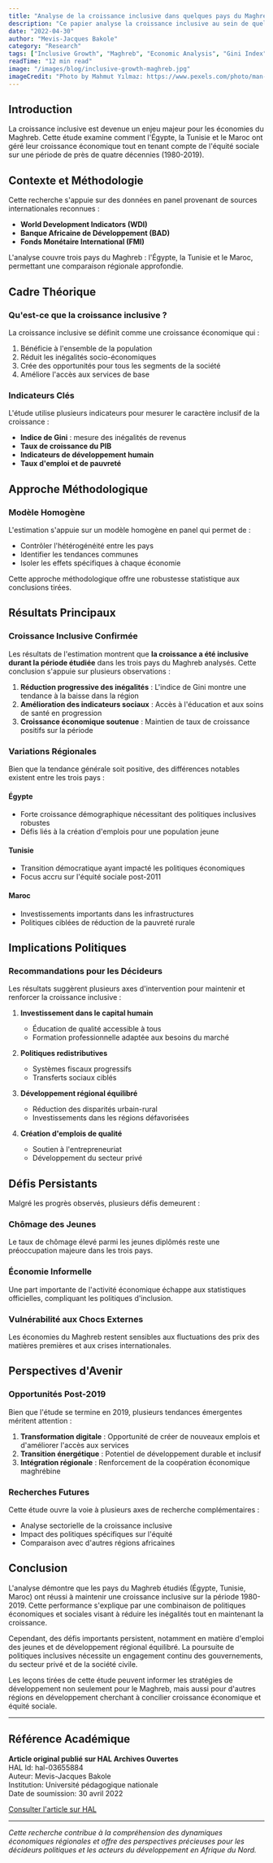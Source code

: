 ```yaml
---
title: "Analyse de la croissance inclusive dans quelques pays du Maghreb"
description: "Ce papier analyse la croissance inclusive au sein de quelques Pays du Maghreb (Egypte, Tunisie, Maroc), de la période allant de 1980 jusqu'en 2019. Les données sont en Panel provenant de différentes bases de données (WDI, BAD, FMI). Après estimation d'un modèle homogène, les résultats montrent que la croissance a été tout de même inclusive durant la période choisie."
date: "2022-04-30"
author: "Mevis-Jacques Bakole"
category: "Research"
tags: ["Inclusive Growth", "Maghreb", "Economic Analysis", "Gini Index", "Panel Data"]
readTime: "12 min read"
image: "/images/blog/inclusive-growth-maghreb.jpg"
imageCredit: "Photo by Mahmut Yılmaz: https://www.pexels.com/photo/man-in-blue-scarf-with-cart-in-marrakesh-street-32749947/"
---
```


## Introduction

La croissance inclusive est devenue un enjeu majeur pour les économies du Maghreb. Cette étude examine comment l'Égypte, la Tunisie et le Maroc ont géré leur croissance économique tout en tenant compte de l'équité sociale sur une période de près de quatre décennies (1980-2019).

## Contexte et Méthodologie

Cette recherche s'appuie sur des données en panel provenant de sources internationales reconnues :
- **World Development Indicators (WDI)**
- **Banque Africaine de Développement (BAD)**
- **Fonds Monétaire International (FMI)**

L'analyse couvre trois pays du Maghreb : l'Égypte, la Tunisie et le Maroc, permettant une comparaison régionale approfondie.

## Cadre Théorique

### Qu'est-ce que la croissance inclusive ?

La croissance inclusive se définit comme une croissance économique qui :
1. Bénéficie à l'ensemble de la population
2. Réduit les inégalités socio-économiques
3. Crée des opportunités pour tous les segments de la société
4. Améliore l'accès aux services de base

### Indicateurs Clés

L'étude utilise plusieurs indicateurs pour mesurer le caractère inclusif de la croissance :
- **Indice de Gini** : mesure des inégalités de revenus
- **Taux de croissance du PIB**
- **Indicateurs de développement humain**
- **Taux d'emploi et de pauvreté**

## Approche Méthodologique

### Modèle Homogène

L'estimation s'appuie sur un modèle homogène en panel qui permet de :
- Contrôler l'hétérogénéité entre les pays
- Identifier les tendances communes
- Isoler les effets spécifiques à chaque économie

Cette approche méthodologique offre une robustesse statistique aux conclusions tirées.

## Résultats Principaux

### Croissance Inclusive Confirmée

Les résultats de l'estimation montrent que **la croissance a été inclusive durant la période étudiée** dans les trois pays du Maghreb analysés. Cette conclusion s'appuie sur plusieurs observations :

1. **Réduction progressive des inégalités** : L'indice de Gini montre une tendance à la baisse dans la région
2. **Amélioration des indicateurs sociaux** : Accès à l'éducation et aux soins de santé en progression
3. **Croissance économique soutenue** : Maintien de taux de croissance positifs sur la période

### Variations Régionales

Bien que la tendance générale soit positive, des différences notables existent entre les trois pays :

#### Égypte
- Forte croissance démographique nécessitant des politiques inclusives robustes
- Défis liés à la création d'emplois pour une population jeune

#### Tunisie
- Transition démocratique ayant impacté les politiques économiques
- Focus accru sur l'équité sociale post-2011

#### Maroc
- Investissements importants dans les infrastructures
- Politiques ciblées de réduction de la pauvreté rurale

## Implications Politiques

### Recommandations pour les Décideurs

Les résultats suggèrent plusieurs axes d'intervention pour maintenir et renforcer la croissance inclusive :

1. **Investissement dans le capital humain**
   - Éducation de qualité accessible à tous
   - Formation professionnelle adaptée aux besoins du marché

2. **Politiques redistributives**
   - Systèmes fiscaux progressifs
   - Transferts sociaux ciblés

3. **Développement régional équilibré**
   - Réduction des disparités urbain-rural
   - Investissements dans les régions défavorisées

4. **Création d'emplois de qualité**
   - Soutien à l'entrepreneuriat
   - Développement du secteur privé

## Défis Persistants

Malgré les progrès observés, plusieurs défis demeurent :

### Chômage des Jeunes
Le taux de chômage élevé parmi les jeunes diplômés reste une préoccupation majeure dans les trois pays.

### Économie Informelle
Une part importante de l'activité économique échappe aux statistiques officielles, compliquant les politiques d'inclusion.

### Vulnérabilité aux Chocs Externes
Les économies du Maghreb restent sensibles aux fluctuations des prix des matières premières et aux crises internationales.

## Perspectives d'Avenir

### Opportunités Post-2019

Bien que l'étude se termine en 2019, plusieurs tendances émergentes méritent attention :

1. **Transformation digitale** : Opportunité de créer de nouveaux emplois et d'améliorer l'accès aux services
2. **Transition énergétique** : Potentiel de développement durable et inclusif
3. **Intégration régionale** : Renforcement de la coopération économique maghrébine

### Recherches Futures

Cette étude ouvre la voie à plusieurs axes de recherche complémentaires :
- Analyse sectorielle de la croissance inclusive
- Impact des politiques spécifiques sur l'équité
- Comparaison avec d'autres régions africaines

## Conclusion

L'analyse démontre que les pays du Maghreb étudiés (Égypte, Tunisie, Maroc) ont réussi à maintenir une croissance inclusive sur la période 1980-2019. Cette performance s'explique par une combinaison de politiques économiques et sociales visant à réduire les inégalités tout en maintenant la croissance.

Cependant, des défis importants persistent, notamment en matière d'emploi des jeunes et de développement régional équilibré. La poursuite de politiques inclusives nécessite un engagement continu des gouvernements, du secteur privé et de la société civile.

Les leçons tirées de cette étude peuvent informer les stratégies de développement non seulement pour le Maghreb, mais aussi pour d'autres régions en développement cherchant à concilier croissance économique et équité sociale.

---

## Référence Académique

**Article original publié sur HAL Archives Ouvertes**  
HAL Id: hal-03655884  
Auteur: Mevis-Jacques Bakole  
Institution: Université pédagogique nationale  
Date de soumission: 30 avril 2022

[Consulter l'article sur HAL](https://hal.science/hal-03655884)

---

*Cette recherche contribue à la compréhension des dynamiques économiques régionales et offre des perspectives précieuses pour les décideurs politiques et les acteurs du développement en Afrique du Nord.*
